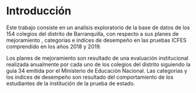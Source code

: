 # Introducción

Este trabajo consiste en un analisis exploratorio de la base de datos de los 154 colegios del distrito de Barranquilla, con respecto a sus planes de mejoramiento , categorias e índices de desempeño en las pruebas ICFES comprendido  en los años 2018 y 2019.
 
Los planes de mejoramiento son resultado de una evaluación institucional realizada anualmente por cada uno de los colegios del distrito siguiendo la guía 34 emitida por el Ministerio de Educación Nacional.  Las categorias y los índices de desempeño son resultado del comportamiento de los estudiantes de la institución de la prueba de estado.



